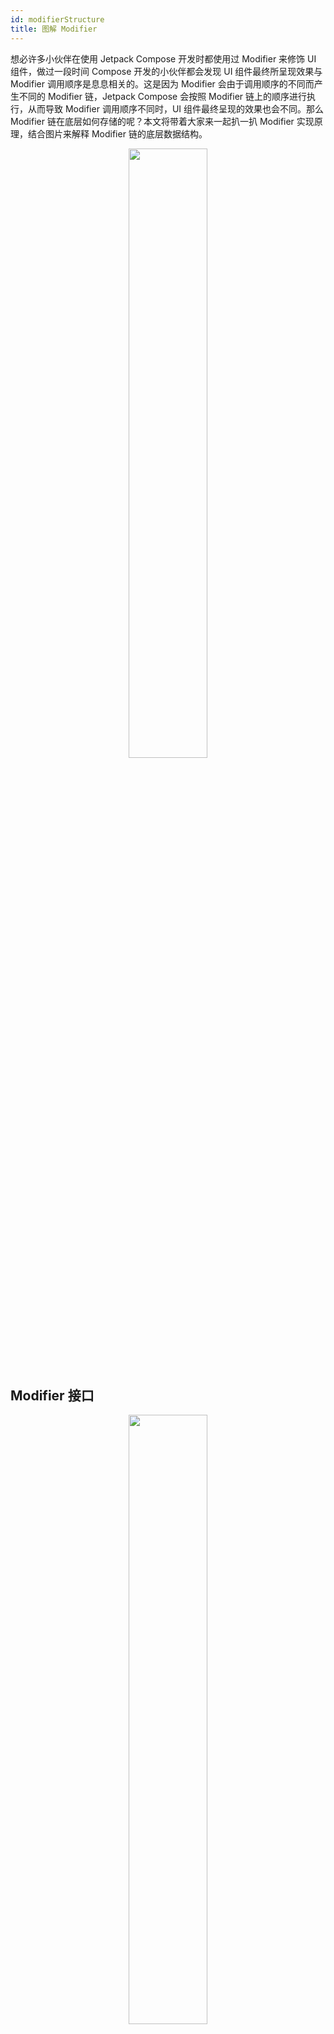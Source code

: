 ```yaml
---
id: modifierStructure
title: 图解 Modifier
---
```



想必许多小伙伴在使用 Jetpack Compose 开发时都使用过 Modifier 来修饰 UI 组件，做过一段时间 Compose 开发的小伙伴都会发现 UI 组件最终所呈现效果与 Modifier 调用顺序是息息相关的。这是因为 Modifier 会由于调用顺序的不同而产生不同的 Modifier 链，Jetpack Compose 会按照 Modifier 链上的顺序进行执行，从而导致 Modifier 调用顺序不同时，UI 组件最终呈现的效果也会不同。那么 Modifier 链在底层如何存储的呢？本文将带着大家来一起扒一扒 Modifier 实现原理，结合图片来解释 Modifier 链的底层数据结构。

<div align = "center">
  <img src = {demo} width = "50%" height = "50%" />
</div>

## Modifier 接口

<div align = "center">
  <img src = {demo2} width = "50%" height = "50%" />
</div>

从源码中，我们可以发现 Modifier 实际上是个接口。

```kotlin
interface Modifier { 
		fun <R> foldIn(initial: R, operation: (R, Element) -> R): R
  	fun <R> foldOut(initial: R, operation: (Element, R) -> R): R
  	fun any(predicate: (Element) -> Boolean): Boolean
  	fun all(predicate: (Element) -> Boolean): Boolean
  	infix fun then(other: Modifier): Modifier = ...
  	interface Element : Modifier {
      	...
    }
  	companion object : Modifier {
      	... 
    }
}
```

既然是接口肯定有其对应的实现。Modifier 接口有三个直接实现类或接口：伴生对象 Modifier、内部子接口Modifier.Element、CombinedModifier。

**伴生对象 Modifier：**最常用的 Modifier， 当我们在代码中使用 Modifier.xxx()，实际使用的就是这个伴生对象。

**内部子接口 Modifier.Element：**当我们使用Modifier.xxx()时，其内部实际会创建一个 Modifier 实例。我们以 size 为例。当我们使用 `Modifier.size(100.dp)` 时，实际上内部会创建一个 `SizeModifier` 实例

```kotlin
fun Modifier.size(size: Dp) = this.then(
    SizeModifier(
        ...
    )
)
```

从源码中，我们可以发现 SizeModifier 实现了LayoutModifier 接口，而 LayoutModifier 接口又是 Modifier.Element 的子接口。

<div align = "center">
  <img src = {demo3} width = "50%" height = "50%" />
</div>

可以说，当我们使用 Modifier.xxx() 所创建的各类 Modifier 追踪溯源，最后发现其实都是 Modifier.Element 子类。当我们使用 `Modifier.size()` 所创建的 SizeModifier 实际上是 Modifier 接口的直接子接口 `LayoutModifier` 的子类，像这类直接子接口或子类还有哪些呢，在这里我整理了一下。如图所示，这些接口基本涵盖了 Modifier 所提供的所有能力。

<div align = "center">
  <img src = {demo4} width = "50%" height = "50%" />
</div>

**CombinedModifier：** Compose内部维护的数据结构，用于连接 Modifier 链中的每个 Modifier 结点，后续会讲到。

## Modifier 链的构建过程

接下来，我们通过实例来分析 Modifier 链是如何一步步创建的。

### then()

一般我们会在代码中通过伴生对象 Modifier 来创建 Modifier 链。前文提到过，当我们使用 `Modifier.size()` 时会创建一个 SizeModifier 实例。我们进入 `size()` 实现会发现 SizeModifier实例被当作参数传入 `then() `方法中。而这个 `then()` 方法就是 Modifier 间相互连接的关键方法。

```kotlin
Modifier
    .size(100.dp)

fun Modifier.size(size: Dp) = this.then( // 关键方法
    SizeModifier(
        ...
    )
)
```

此时 `this` 指针仍指向的是我们的伴生对象 Modifier，所以我们看看伴生对象 Modifier 是如何实现 `then()` 方法的。 可以看到伴生对象 Modifier 的 `then() `方法实现的十分干脆，直接返回待连接的 SizeModifier。

```kotlin
companion object : Modifier {
  	...
    override infix fun then(other: Modifier): Modifier = other
}
```

此时Modifier链的数据结构如下

<div align = "center">
  <img src = {demo5} width = "50%" height = "50%" />
</div>

接下来，我们继续调用 `Modifier.background(Color.Red)`。由于是链式调用，此时当前 Modifier 是 SizeModifier，也就是说我们调用 background 时，其内部使用的 `this` 指针指向的是 SizeModifier 实例。

从源码我们可以看出，Background 实际上 `DrawModifier` 的实现类，同时也是 `Modifier.Element` 接口的实现类

```kotlin
Modifier
    .size(100.dp)
		.background(Color.Red)

fun Modifier.background(
    color: Color,
    shape: Shape = RectangleShape
) = this.then( // 当前 this 指向 SizeModifier 实例
    Background(
        ...
    )
)
```

我们向上查找 SizeModifier 的 `then` 方法实现，最终在 `Modifier` 接口中找到了。此时，我们原有 SizeModifier 会通过一个 CombinedModifier 连接 Background

```kotlin
interface Modifier {
    infix fun then(other: Modifier): Modifier =
        if (other === Modifier) this else CombinedModifier(this, other)
}

class CombinedModifier(
    private val outer: Modifier,
    private val inner: Modifier
) : Modifier
```

此时 Modifier 链的数据结构如下

<div align = "center">
  <img src = {demo6} width = "50%" height = "50%" />
</div>

我们通过图片可以直观查看 CombinedModifier 通过 outer 与 inner 连接了两个 Modifier。**然而值得注意的是 outer 与 inner 字段都被使用 private 关键字声明，意味着不希望被外部拿到。** Modifier 链既然以链式结构存储，官方又使用了 private 关键字声明，难道不允许我们遍历 Modifier 链嘛。其实官方早就替我们想好了，通过 **foldOut()** 与 **foldIn()**，有关于这部分内容我们马上就会讲到。



我们继续调用 `Modifier.padding(10.dp)`，此时 padding 内部使用的 `this` 指针指向的是 CombinedModifier 实例，我们翻阅 CombinedModifier 的 `then` 方法实现发生没有重写，最终还是回到了 `Modifier` 接口中。

此时待连接的实际上是一个 PaddingModifier 实例。

```kotlin
Modifier
    .size(100.dp)
    .background(Color.Red)
    .padding(10.dp)

fun Modifier.padding(all: Dp) =
    this.then(
        PaddingModifier(
            ...
        )
    )
```

此时Modifier链的数据结构如下

<div align = "center">
  <img src = {demo7} width = "50%" height = "50%" />
</div>

### composed()

接下来我们想要添加一些手势监听，我们通常会使用 `Modifier.pointerInput()` 来定制手势处理。从源码中我们可以发现此时并没有使用 `then()` 方法连接 Modifier，而使用的是 `composed()` 方法。从 `composed()` 实现中我们可以看到最终仍然使用的是 `then()` 方法，此时待连接的是个 `ComposedModifier` 实例。然而我们知道其实我们真正要连接的实际上应该是手势处理相关Modifier，通过  `composed()` 方法参数我们可以得知，此时实际上 `ComposedModifier `内部持有了一个工厂 lambda 用于生产 Modifier 的，而真正要被连接的 Modifier 实际上就是工厂 lambda 的返回值 SuspendingPointerInputFilter。SuspendingPointerInputFilter 实际上是 PointerInputModifier 的实现类。而 ComposedModifier 实际上就是做了一个装箱过程。然而什么时候拆箱呢？这个我们后续会讲到的。

```kotlin
Modifier
    .size(100.dp)
    .background(Color.Red)
    .padding(10.dp)
		.pointerInput(Unit) {
      ...
    }

fun Modifier.pointerInput(
    key1: Any?,
    block: suspend PointerInputScope.() -> Unit
): Modifier = composed( //
    ...
) {
    ...
  	// SuspendingPointerInputFilter 是手势处理的真正Modifier
    remember(density) { SuspendingPointerInputFilter(viewConfiguration, density) }.apply {
        ...
    }
}

fun Modifier.composed(
    inspectorInfo: InspectorInfo.() -> Unit = NoInspectorInfo,
    factory: @Composable Modifier.() -> Modifier
): Modifier = this.then(ComposedModifier(inspectorInfo, factory))
```

此时 Modifier 链的数据结构如下

<div align = "center">
  <img src = {demo8} width = "50%" height = "50%" />
</div>

以此类推，调用方法越多Modifier 链就会变得越长。

<div align = "center">
  <img src = {demo9} width = "50%" height = "50%" />
</div>

## Modifier 链的遍历

### foldIn() 与 foldOut() 用法

Modifier 链既然是链式结构，说明是可以遍历的。然而前文我们也提到过， outer 与 inner 字段都被使用 private 关键字声明，意味着外部是拿不到的。所以，官方为我们提供了 **foldOut()** 与 **foldIn()** 专门用来遍历 Modifier 链。

```kotlin
Modifier
    .size(100.dp)
    .background(Color.Red)
    .padding(10.dp)
		.pointerInput(Unit) {
      ...
    }
```

**foldIn()：** 正向遍历 Modifier 链，SizeModifier-> Background -> PaddingModifier -> ComposedModifier

**foldOut()：** 反向遍历 Modifier 链, ComposedModifier -> PaddingModifier -> Background ->SizeModifier

当然 **foldOut()** 与 **foldIn()**  是需要传递参数的。这里涉及到两个参数 initial, operation。

```kotlin
fun <R> foldIn(initial: R, operation: (R, Element) -> R): R
fun <R> foldOut(initial: R, operation: (Element, R) -> R): R
```

initial：初始值

operation：每遍历到一个 Modifier 时的回调，这个 lambda 又有两个参数，R类型与 Element类型

为解释这两个参数的意义，我觉得用 for 循环类比比较恰当。

foldIn 方法类似于 `for (int i = initial;  ; operation())` 。 设置 initial 参数类似为 i 设置初始值，而 operation 返回值将作为值的更新。

foldOut 方法与之类似，只不过遍历顺序相反。

也就是说遍历当前 Modifier 时执行的operation 的返回值将作为链中下一个 Modifier 的 operation 的 R 类型参数传入。这么说可能比较晦涩难懂，在这里简单举个例子，比如说我们希望统计 Modifier 链中有 Modifier 的数量。

```kotlin
val modifier = Modifier
    .size(100.dp)
    .background(Color.Red)
    .padding(10.dp)
    .pointerInput(Unit) {
    }
val result = modifier.foldIn<Int>(0) { currentIndex, element ->
    Log.d("compose_study", "index: $currentIndex , element :$element")
    currentIndex + 1
}
```

foldOut 方法的方法也是类似，大家都简单理解为反向遍历 Modifier 链即可。

到这里大家可能心生疑问，我们前面所讲的 Modifier 链中不仅仅只有 Modifier.Element，其中还夹杂着许多 CombinedModifier。为什么我们遍历 Modifier 链时这些 CombinedModifier 没有出现呢？原因在于CombinedModifier 实际上是 Compose 内部维护的数据结构，官方如此设计是希望对上层开发者无感知。这两个方法的使用就说这么多，如果你对其内部实现原理感兴趣就请继续阅读下去～

### foldIn() 与 foldOut() 实现原理

为探索原理，老规矩我们就需要进入源码一探究竟了。我们上来要做的就是找到 **foldIn()** 方法的实现。通过前面的例子我们可以得知，当 Modifier 链的长度大于等于 2 时，返回的 Modifier 实际上是一个 CombinedModifier 实例。那么我们就看看 ConbinedModifier 里面是怎么重写的 **foldIn()** 方法。

```kotlin
class CombinedModifier(
    private val outer: Modifier,
    private val inner: Modifier
) : Modifier {
  	...
    override fun <R> foldIn(initial: R, operation: (R, Modifier.Element) -> R): R =
        inner.foldIn(outer.foldIn(initial, operation), operation) 
}
```

可以看到第一个参数传入的是 outer.foldIn(initial. operation) 的返回值，经过一路递归向上即可到达最顶部的outer Modifier。值得注意的是，我们设置的初始值也跟随outer一路透传上去了。

<div align = "center">
  <img src = {demo10} width = "50%" height = "50%" />
</div>

根据 Modifier 链的数据结构，我们很容易发现最顶部的outer Modifier一定是个 Modifier.Element，此时我们就要看看 Modifier.Element 是怎么重写的 **foldIn()** 方法了。通过源码我们看到直接调用了我们传入的lambda，并将 lambda 返回值作为 **foldIn()** 方法的返回值返回。

```kotlin
interface Element : Modifier {
  	...
    override fun <R> foldIn(initial: R, operation: (R, Element) -> R): R =
        operation(initial, this)
}
```

接下来，我们就退到了上一层 CombinedModifier，接下里我们再看看他是怎么做的。紧接着调用了 inner.foldIn()

```kotlin
class CombinedModifier(
    private val outer: Modifier,
    private val inner: Modifier
) : Modifier {
  	...
    override fun <R> foldIn(initial: R, operation: (R, Modifier.Element) -> R): R =
        inner.foldIn(outer.foldIn(initial, operation), operation) 
}
```

我们不妨看看当前场景下的图示。

<div align = "center">
  <img src = {demo11} width = "50%" height = "50%" />
</div>

整个流程就非常清晰了，直到最后一个 inner Modifier 被遍历后便会将 lambda 结果返回给开发者。通过流程的解读，我们可知之所以我们的便利过程没有 CombindedModifier，是因为 CombinedModifier 虽重写了 **foldIn()方法**，但并没有调用我们传入的lambda。而只有所有 Modifier.Element 才会调用我们传入的 lambda。

理解了 **foldIn() 方法** 的实现原理，**foldOut() 方法** 的实现原理是完全相同的，只是遍历顺序是完全相反的，这里就不多加赘述了。

### foldIn() 与 foldOut() 的应用

弄懂了实现原理后，我们就来看看该怎么用。Compose 源码中将我们所创建的 Modifier 传入 Layout 的过程就是对 **foldIn() 方法** 与 **foldOut() 方法**  的一次最佳实践。

我们知道 Compose 组件都是基于 Layout 这个基础组件实现的，所以我们来看看我们创建的  Modifier 在其中是如何进行传递的。可以发现我们的 modifier 传入了一个名为 `materializerOf` 方法

```kotlin
@Composable inline fun Layout(
    content: @Composable () -> Unit,
    modifier: Modifier = Modifier,
    measurePolicy: MeasurePolicy
) {
		...
    ReusableComposeNode<ComposeUiNode, Applier<Any>>(
        factory = ...,
        update = {
						...
        },
        skippableUpdate = materializerOf(modifier), // 重点
        content = ...
    )
}
```

继续跟进，我们会走进 Composer.materialize()。可以发现源码中使用了 **fouldIn() 方法**。 在其中我们看到了对于 ComposedModifier 的特殊判断。还记得 `composed()` 返回的 ComposedModifier 嘛。根据前文我们可知，我们正常得到的 Modifier 链其中是可能包含 ComposedModifier的，而这里想做的是将 Modifier 链中的所有 ComposedModifier 摊平，让其 factory 内部产生的 Modifier 也能加入到 Modifier 链中。

这里使用了 **fouldIn() 方法** 进行了正向遍历，传入的初始值为 Modifier。当遍历到 ComposedModifier 时，则使用其内部的 factory 来生产 Modifier，值得注意的是此时生成的 Modifier 可能也是 Modifier 链或单个 Modifier。生成的 Modifier 其中也可能会包含 ComposedModifier，所以这里就进行了递归处理。最终目标就是所得到的 Modifier 链中是不包含 ComposedModifier 结点的，即完全摊开的 Modifier 链。

```kotlin
fun Composer.materialize(modifier: Modifier): Modifier {
		...
    val result = modifier.foldIn<Modifier>(Modifier) { acc, element ->
        acc.then(
            if (element is ComposedModifier) {
                @kotlin.Suppress("UNCHECKED_CAST")
                val factory = element.factory as Modifier.(Composer, Int) -> Modifier
                val composedMod = factory(Modifier, this, 0) // 生产 Modifier
                materialize(composedMod) // 生成出的 Modifier 可能也包含 ComposedModifier，递归处理
            } else element
        )
    }
		...
    return result
}

```

Modifier 链后续还会使用 **foldOut方法** 进行遍历从而生成 LayoutNodeWrapper 链，了解 Modifier 链的本质将有助于理解 Jetpack Compose 源码中测量布局流程，感兴趣小伙伴可以拓展阅读文章 [《Jetpack Compose 测量流程源码分析》](https://juejin.cn/post/6981805443219718151)

## 总结

这篇文章的目的就是带领大家对 Modifier 链背后的数据结构与执行逻辑进行分析，使大家对于 Modifier 链的本质有一个清晰的认识。弄清楚了 Modifier 链的本质以后，以后使用 Modifier 出现问题时就容易进行排查了。总之对本质了解的越多，使用起来就越顺手！